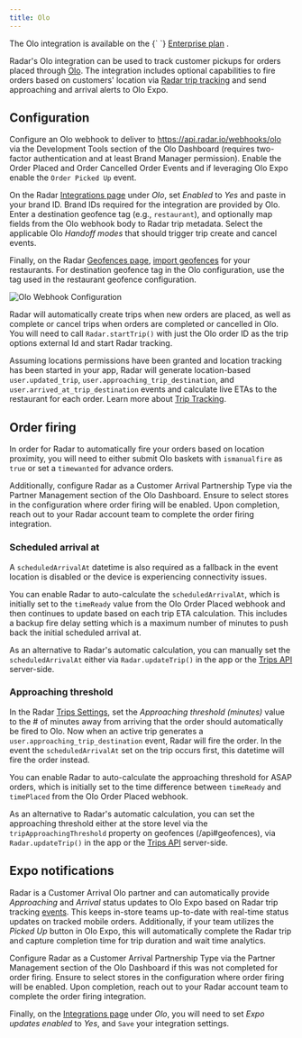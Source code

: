 ```yaml
---
title: Olo
---
```


<Alert alertType="info">
  The Olo integration is available on the {` `}
  <a href="https://radar.com/pricing" target="_blank">Enterprise plan</a>
  .
</Alert>

Radar's Olo integration can be used to track customer pickups for orders placed through [Olo](https://www.olo.com). The integration includes optional capabilities to fire orders based on customers' location via [Radar trip tracking](/trip-tracking) and send approaching and arrival alerts to Olo Expo.

## Configuration

Configure an Olo webhook to deliver to https://api.radar.io/webhooks/olo via the Development Tools section of the Olo Dashboard (requires two-factor authentication and at least Brand Manager permission). Enable the Order Placed and Order Cancelled Order Events and if leveraging Olo Expo enable the `Order Picked Up` event.

On the Radar [Integrations page](https://radar.com/dashboard/integrations) under *Olo*, set *Enabled* to *Yes* and paste in your brand ID. Brand IDs required for the integration are provided by Olo. Enter a destination geofence tag (e.g., `restaurant`), and optionally map fields from the Olo webhook body to Radar trip metadata. Select the applicable Olo *Handoff modes* that should trigger trip create and cancel events.

Finally, on the Radar [Geofences page](https://radar.com/dashboard/geofences), [import geofences](/geofences) for your restaurants. For destination geofence tag in the Olo configuration, use the tag used in the restaurant geofence configuration.

![Olo Webhook Configuration](/img/integrations/olo_webhook_configuration.png)

Radar will automatically create trips when new orders are placed, as well as complete or cancel trips when orders are completed or cancelled in Olo. You will need to call `Radar.startTrip()` with just the Olo order ID as the trip options external Id and start Radar tracking.

Assuming locations permissions have been granted and location tracking has been started in your app, Radar will generate location-based `user.updated_trip`, `user.approaching_trip_destination`, and `user.arrived_at_trip_destination` events and calculate live ETAs to the restaurant for each order. Learn more about [Trip Tracking](/trip-tracking).

## Order firing

In order for Radar to automatically fire your orders based on location proximity, you will need to either submit Olo baskets with `ismanualfire` as `true` or set a `timewanted` for advance orders. 

Additionally, configure Radar as a Customer Arrival Partnership Type via the Partner Management section of the Olo Dashboard. Ensure to select stores in the configuration where order firing will be enabled. Upon completion, reach out to your Radar account team to complete the order firing integration.

### Scheduled arrival at

A `scheduledArrivalAt` datetime is also required as a fallback in the event location is disabled or the device is experiencing connectivity issues. 

You can enable Radar to auto-calculate the `scheduledArrivalAt`, which is initially set to the `timeReady` value from the Olo Order Placed webhook and then continues to update based on each trip ETA calculation. This includes a backup fire delay setting which is a maximum number of minutes to push back the initial scheduled arrival at. 

As an alternative to Radar's automatic calculation, you can manually set the `scheduledArrivalAt` either via `Radar.updateTrip()` in the app or the [Trips API](/api#trips) server-side.

### Approaching threshold

In the Radar [Trips Settings](https://radar.com/dashboard/settings#trips-settings), set the *Approaching threshold (minutes)* value to the # of minutes away from arriving that the order should automatically be fired to Olo. Now when an active trip generates a `user.approaching_trip_destination` event, Radar will fire the order. In the event the `scheduledArrivalAt` set on the trip occurs first, this datetime will fire the order instead.

You can enable Radar to auto-calculate the approaching threshold for ASAP orders, which is initially set to the time difference between `timeReady` and `timePlaced` from the Olo Order Placed webhook.

As an alternative to Radar's automatic calculation, you can set the approaching threshold either at the store level via the `tripApproachingThreshold` property on geofences (/api#geofences), via `Radar.updateTrip()` in the app or the [Trips API](/api#trips) server-side.

## Expo notifications

Radar is a Customer Arrival Olo partner and can automatically provide *Approaching* and *Arrival* status updates to Olo Expo based on Radar trip tracking [events](/api#events). This keeps in-store teams up-to-date with real-time status updates on tracked mobile orders. Additionally, if your team utilizes the *Picked Up* button in Olo Expo, this will automatically complete the Radar trip and capture completion time for trip duration and wait time analytics.

Configure Radar as a Customer Arrival Partnership Type via the Partner Management section of the Olo Dashboard if this was not completed for order firing. Ensure to select stores in the configuration where order firing will be enabled. Upon completion, reach out to your Radar account team to complete the order firing integration.

Finally, on the [Integrations page](https://radar.com/dashboard/integrations) under *Olo*, you will need to set *Expo updates enabled* to *Yes*, and `Save` your integration settings.